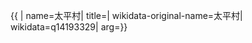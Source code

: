 {{ {{{1|PRC admin/showdata}}}|
name=太平村|
title=|
wikidata-original-name=太平村|
wikidata=q14193329|
arg={{{arg|}}}}}